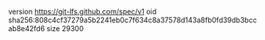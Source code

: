 version https://git-lfs.github.com/spec/v1
oid sha256:808c4cf37279a5b2241eb0c7f634c8a37578d143a8fb0fd39db3bccab8e42fd6
size 29300
